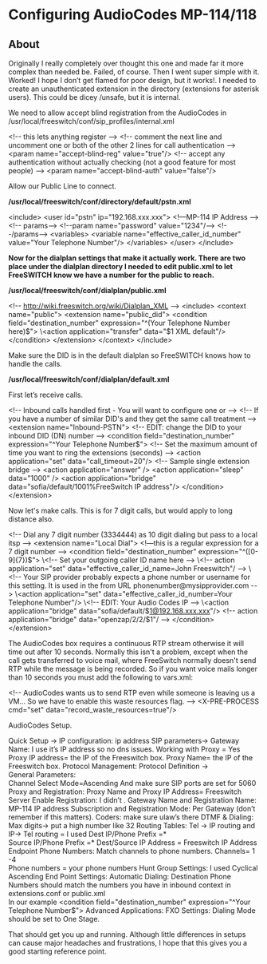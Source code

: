 
# Configuring AudioCodes MP-114/118 

 

## About

Originally I really completely over thought this one and made far it more complex than needed be. Failed, of course. Then I went super simple with it. Worked! I hope I don’t get flamed for poor design, but it works!. I needed to create an unauthenticated extension in the directory (extensions for asterisk users). This could be dicey /unsafe, but it is internal.

We need to allow accept blind registration from the AudioCodes in /usr/local/freeswitch/conf/sip\_profiles/internal.xml

\<!-- this lets anything register -->
\<!--  comment the next line and uncomment one or both of the other 2 lines for call authentication -->
\<param name="accept-blind-reg" value="true"/>
\<!-- accept any authentication without actually checking (not a good feature for most people) -->
\<param name="accept-blind-auth" value="false"/>

Allow our Public Line to connect.

**/usr/local/freeswitch/conf/directory/default/pstn.xml**

\<include>
  \<user id="pstn"  ip="192.168.xxx.xxx">             \<!—MP-114 IP Address -->
    \<!-- params-->
      \<!--param name="password" value="1234"/-->
    \<!--/params-->
    \<variables>
      \<variable name="effective_caller_id_number" value="Your Telephone Number"/>
    \</variables>
  \</user>
\</include>

**Now for the dialplan settings that make it actually work. There are two place under the dialplan directory I needed to edit public.xml to let FreeSWITCH know we have a number for the public to reach.** 

**/usr/local/freeswitch/conf/dialplan/public.xml**

\<!-- http://wiki.freeswitch.org/wiki/Dialplan_XML -->
\<include>
  \<context name="public">
   \<extension name="public_did">
      \<condition field="destination_number" expression="^(Your Telephone Number here)$">
        \<action application="transfer" data="$1 XML default"/>
      \</condition>
    \</extension>
  \</context>
\</include>

Make sure the DID is in the default dialplan so FreeSWITCH knows how to handle the calls.

**/usr/local/freeswitch/conf/dialplan/default.xml**

First let’s receive calls.

\<!-- Inbound calls handled first - You will want to configure one or            -->
      \<!-- If you have a number of similar DID's and they get the same call treatment -->
      \<extension name="Inbound-PSTN">
    \<!-- EDIT: change the DID to your inbound DID (DN) number     -->
    \<condition field="destination_number" expression="^Your Telephone Number$">
        \<!-- Set the maximum amount of time you want to ring the extensions (seconds) -->
     \<action application="set" data="call_timeout=20"/>
     \<!-- Sample single extension bridge -->
     \<action application="answer" />
     \<action application="sleep" data="1000" />
          \<action application="bridge" data="sofia/default/1001%FreeSwitch IP address"/>
    \</condition>
   \</extension>

Now let's make calls. This is for 7 digit calls, but would apply to long distance also.

\<!-- Dial any 7 digit number (3334444) as 10 digit dialing  but pass to a local itsp -->
   \<extension name="Local Dial">
\<!—this is a regular expression for a 7 digit number --> 
    \<condition field="destination_number" expression="^([0-9]\{7})$">    
     \<!-- Set your outgoing caller ID name here -->
     \<!-- action application="set" data="effective_caller_id_name=John Freeswitch"/ -->
     \<!-- Your SIP provider probably expects a phone number or username
       for this setting. It is used in the from URL phonenumber@mysipprovider.com -->
     \<action application="set" data="effective_caller_id_number=Your Telephone Number"/>
                        \<!-- EDIT:  Your Audio Codes IP                          -->
          \<action application="bridge" data="sofia/default/$1@192.168.xxx.xxx"/>
\<!-- action application="bridge" data="openzap/2/2/$1"/ -->
    \</condition>
   \</extension>

The AudioCodes box requires a continuous RTP stream otherwise it will time out after 10 seconds. Normally this isn't a problem, except when the call gets transferred to voice mail, where FreeSwitch normally doesn't send RTP while the message is being recorded. So if you want voice mails longer than 10 seconds you must add the following to vars.xml:

  \<!-- AudioCodes wants us to send RTP even while someone is
       leaving us a VM... So we have to enable this waste resources flag.
  -->
  \<X-PRE-PROCESS cmd="set" data="record_waste_resources=true"/>

AudioCodes Setup.

Quick Setup ->
IP configuration: ip address
SIP parameters->
Gateway Name: I use it’s IP address so no dns issues.
Working with Proxy = Yes
Proxy IP address= the IP of the Freeswitch box.
Proxy  Name= the IP of the Freeswitch box.
Protocol  Management:
Protocol Definition ->  
General Parameters:  
Channel Select Mode=Ascending
And make sure SIP ports are set for 5060
Proxy and Registration:
 Proxy Name and Proxy IP Address= Freeswitch Server
Enable Registration: I didn’t . 
 Gateway Name and Registration Name:  MP-114 IP address
Subscription and Registration Mode: Per Gateway (don’t remember if this matters).
Coders: make sure ulaw’s there
DTMF & Dialing:  Max digits-> put a high number like  32
Routing Tables:
Tel -> IP routing and IP-> Tel routing = I used 
 Dest IP/Phone Prefix =*      
 Source IP/Phone Prefix =*
 Dest/Source IP Address = Freeswitch  IP  Address
Endpoint Phone Numbers: Match channels to phone numbers.
Channels= 1 -4  
Phone numbers = your phone numbers
Hunt Group Settings:
I used  Cyclical Ascending
End  Point Settings:
Automatic Dialing: Destination Phone Numbers should match the numbers
you have in inbound context in extensions.conf or public.xml  
In our example \<condition field="destination_number" expression="^Your Telephone Number$">
Advanced Applications:
FXO Settings:  Dialing Mode should be set to One Stage.

That should get you up and running. Although little differences in setups can cause major headaches and frustrations, I hope that this gives you a good starting reference point.


